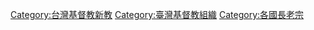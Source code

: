 {{Commons category}}
{{Category main}}

[[Category:台灣基督教新教|Category:台灣基督教新教]]
[[Category:臺灣基督教組織|Category:臺灣基督教組織]]
[[Category:各國長老宗|Category:各國長老宗]]